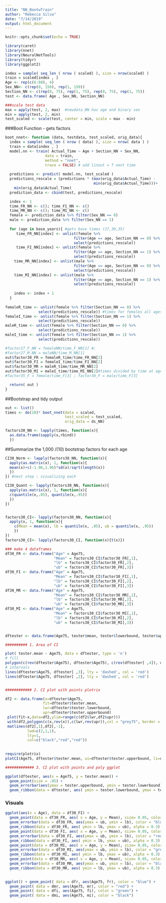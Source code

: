 ```yaml
---
title: "NN_BootwTrain"
author: "Rebecca Silva"
date: "7/14/2019"
output: html_document
---
```


```r
knitr::opts_chunk$set(echo = TRUE)
```

```r
library(caret)
library(nnet)
library(NeuralNetTools)
library(tidyr)
library(ggplot2)
```

```r
index = sample( seq_len ( nrow ( scaled) ), size = nrow(scaled) ) 
train = scaled[index , ] 
Age <- rep(c(6:80), 4)
Sex_NN<- c(rep(0, 150), rep(1, 150))
Section_NN <- c(rep(0, 75), rep(1, 75), rep(0, 75), rep(1, 75)) 
test <- data.frame( Age , Sex_NN, Section_NN)

###scale test data 
max = apply(test, 2, max)  #newdata_NN has age and binary sex
min = apply(test, 2, min)
test_scaled <- scale(test, center = min, scale = max - min)
```

###Boot Function - gets factors 
```r

boot_nnet<- function (data, testdata, test_scaled, orig_data){
  index = sample( seq_len ( nrow ( data) ), size = nrow( data ) ) 
  train = data[index , ]
  model.nn <- train( Actual_Time ~ Age + Section_NN + Sex_NN,
                  data = train,
                  method = "nnet",
                  trace = FALSE) # add linout = T next time 
  
  predictions <- predict( model.nn, test_scaled )
  predictions_rescale = (predictions * (max(orig_data$Actual_Time) - 
                                        min(orig_data$Actual_Time)))+ 
    min(orig_data$Actual_Time)
  prediction_data <- cbind(test, predictions_rescale)  

  index <- 1
  time_FR_NN <- c(); time_FI_NN <- c()
  time_MR_NN <- c(); time_MI_NN <- c()
  female <- prediction_data %>% filter(Sex_NN == 0) 
  male <- prediction_data %>% filter(Sex_NN == 1) 
  
  for (age in base_years){ #gets base times (27,30,35)
     time_FR_NN[index] <- unlist(female %>% 
                               filter(Age == age, Section_NN == 0) %>% 
                               select(predictions_rescale))
     time_FI_NN[index] <- unlist(female %>% 
                               filter(Age == age, Section_NN == 1) %>% 
                               select(predictions_rescale))
    time_MR_NN[index] <- unlist(male %>% 
                               filter(Age == age, Section_NN == 0) %>% 
                               select(predictions_rescale))
    time_MI_NN[index] <- unlist(male %>% 
                               filter(Age == age, Section_NN == 1) %>% 
                               select(predictions_rescale))
    
    index <- index + 1
  }
  
femaleR_time <- unlist(female %>% filter(Section_NN == 0) %>% 
               select(predictions_rescale)) #times for females all ages 
femaleI_time <- unlist(female %>% filter(Section_NN == 1) %>% 
               select(predictions_rescale))
maleR_time <- unlist(female %>% filter(Section_NN == 0) %>% 
               select(predictions_rescale))
maleI_time <- unlist(female %>% filter(Section_NN == 1) %>% 
               select(predictions_rescale))

#factor27_F_NN = femaleNN/time_F_NN[1] #;
#factor27_M_NN = maleNN/time_M_NN[1] 
out$factor30_FR = femaleR_time/time_FR_NN[2]
out$factor30_FI = femaleI_time/time_FI_NN[2]
out$factor30_MR = maleR_time/time_MR_NN[2]
out$factor30_MI = maleI_time/time_MI_NN[2]#times divided by time at age 30 
#factor35_F = female/time_F[3] ; factor30_F = male/time_F[3]

  return( out )
}
```

##Bootstrap and tidy output 
```r
out <- list()
times <- do(10)* boot_nnet(data = scaled, 
                           test_scaled = test_scaled, 
                           orig_data = ds_NN) 

factors30_NN <- lapply(times, function(x){  
  as.data.frame(sapply(x,rbind))
  })
```


##Summarize the 1,000 /(10) bootstrap factors for each age 
```r
CI30_Norm <- lapply(factors30_NN, function(x){
  apply(as.matrix(x), 1, function(x){
  mean(x)+c(-1.96,1.96)*sd(x)/sqrt(length(x))
  })
}) #next step : visualizing each 

CI30_Quant <- lapply(factors30_NN, function(x){
  apply(as.matrix(x), 1, function(x){
  c(quantile(x,.05), quantile(x,.95))
  })
})


factors30_CI<- lapply(factors30_NN, function(x){
  apply(x, 1, function(x){
    c(Mean = mean(x), lb = quantile(x, .05), ub = quantile(x, .95))
    })
})
factors30_CI<- lapply(factors30_CI, function(x){t(x)})

### make 4 dataframes 
df30_FR <- data.frame("Age" = Age75, 
                      "Mean" = factors30_CI$factor30_FR[,1],
                      "lb" = factors30_CI$factor30_FR[,2],
                      "ub" = factors30_CI$factor30_FR[,3])
df30_FI <- data.frame("Age" = Age75, 
                      "Mean" = factors30_CI$factor30_FI[,1],
                      "lb" = factors30_CI$factor30_FI[,2],
                      "ub" = factors30_CI$factor30_FI[,3])
df30_MR <- data.frame("Age" = Age75,
                      "Mean" = factors30_CI$factor30_MR[,1],
                      "lb" = factors30_CI$factor30_MR[,2],
                      "ub" = factors30_CI$factor30_MR[,3])
df30_MI <- data.frame("Age" = Age75,
                      "Mean" = factors30_CI$factor30_MI[,1],
                      "lb" = factors30_CI$factor30_MI[,2],
                      "ub" = factors30_CI$factor30_MI[,3])


dftester <- data.frame(Age75, tester$mean, tester$lowerbound, tester$upperbound)

########## 1. Area of CI 

plot( tester.mean ~ Age75, data = dftester, type = 'n')
# fill
polygon(c(rev(dftester$Age75), dftester$Age75), c(rev(dftester[ ,4]), dftester[ ,3]), col = 'grey80', border = NA)
# intervals
lines(dftester$Age75, dftester[ ,3], lty = 'dashed', col = 'red')
lines(dftester$Age75, dftester[ ,2], lty = 'dashed', col = 'red')


############ 2. CI plot with points plotrix

df2 <- data.frame(x=dftester$Age75,
                 fit=dftester$tester.mean,
                 lwr=dftester$tester.lowerbound,
                 upr=dftester$tester.upperbound)
 plot(fit~x,data=df2,ylim=range(c(df2$lwr,df2$upr)))
 with(df2,polygon(c(x,rev(x)),c(lwr,rev(upr)),col = "grey75", border = FALSE))
 matlines(df2[,1],df2[,-1],
          lwd=c(2,1,1),
          lty=1,
          col=c("black","red","red"))
 
 
require(plotrix)
plotCI(Age75, dftester$tester.mean, ui=dftester$tester.upperbound, li=dftester$tester.lowerbound)

############# 3. CI plot with points and poly ggplot 

ggplot(dftester, aes(x = Age75, y = tester.mean)) +
  geom_point(size = .05) +
  geom_errorbar(aes(ymax = tester.upperbound, ymin = tester.lowerbound)) +
  geom_ribbon(data = dftester, aes( ymin = tester.lowerbound, ymax = tester.upperbound), alpha = 0.3)

```



### Visuals 

```r
ggplot(aes(x = Age), data = df30_FI) +
  geom_point(data = df30_FR, aes( x = Age, y = Mean), size= 0.05, color = "blue") +
  geom_errorbar(data = df30_FR, aes(ymax = ub, ymin = lb), color = "blue") +
  geom_ribbon(data = df30_FR, aes( ymin = lb, ymax = ub), alpha = 0.3) +
  geom_point(data = df30_FI, aes( x = Age, y = Mean), size= 0.05, color = "red") +
  geom_errorbar(data = df30_FI, aes(ymax = ub, ymin = lb), color = "red") +
  geom_ribbon(data = df30_FI, aes( ymin = lb, ymax = ub), alpha = 0.3) +
  geom_point(data = df30_MI, aes( x = Age, y = Mean), size= 0.05, color = "green") +
  geom_errorbar(data = df30_MI, aes(ymax = ub, ymin = lb), color = "green") +
  geom_ribbon(data = df30_MI, aes( ymin = lb, ymax = ub), alpha = 0.3) +
  geom_point(data = df30_MR, aes( x = Age, y = Mean), size= 0.05, color = "black") +
  geom_errorbar(data = df30_MR, aes(ymax = ub, ymin = lb), color = "black") +
  geom_ribbon(data = df30_MR, aes( ymin = lb, ymax = ub), alpha = 0.3)
  

ggplot() + geom_point( data = dfr, aes(Age75, fr), color = "blue") +
  geom_point( data = dmr, aes(Age75, mr), color = "red") +
  geom_point( data = dfi, aes(Age75, fi), color = "green") +
  geom_point( data = dmi, aes(Age75, mi), color = "black")

```